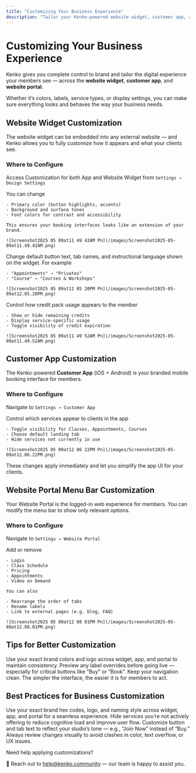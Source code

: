 ```yaml
---
title: "Customizing Your Business Experience"
description: "Tailor your Kenko-powered website widget, customer app, and portal for a fully branded member experience."
---
```


# Customizing Your Business Experience

Kenko gives you complete control to brand and tailor the digital experience your members see — across the **website widget**, **customer app**, and **website portal**.

Whether it’s colors, labels, service types, or display settings, you can make sure everything looks and behaves the way your business needs.

## Website Widget Customization

The website widget can be embedded into any external website — and Kenko allows you to fully customize how it appears and what your clients see.

### Where to Configure

Access Customization for both App and Website Widget from `Settings → Design Settings`

<AccordionGroup>
  <Accordion title="Color Customization" icon="paint-roller">
    You can change

    - Primary color (button highlights, accents)
    - Background and surface tones
    - Font colors for contrast and accessibility

    This ensures your booking interfaces looks like an extension of your brand.

    ![Screenshot2025 05 09at11 49 42AM Pn](/images/Screenshot2025-05-09at11.49.42AM.png)
  </Accordion>
  <Accordion title="Label Overrides" icon="pen">
    Change default button text, tab names, and instructional language shown on the widget.
    For example

    - "Appointments" → "Privates"
    - "Course" → "Courses & Workshops"

    ![Screenshot2025 05 09at12 05 20PM Pn](/images/Screenshot2025-05-09at12.05.20PM.png)
  </Accordion>
  <Accordion title="Credit Display Settings" icon="eye">
    Control how credit pack usage appears to the member

    - Show or hide remaining credits
    - Display service-specific usage
    - Toggle visibility of credit expiration

    ![Screenshot2025 05 09at11 49 52AM Pn](/images/Screenshot2025-05-09at11.49.52AM.png)
  </Accordion>
</AccordionGroup>

## Customer App Customization

The Kenko-powered **Customer App** (iOS \+ Android) is your branded mobile booking interface for members.

### Where to Configure

Navigate to `Settings → Customer App`

<AccordionGroup>
  <Accordion title="Service Availability" icon="mobile">
    Control which services appear to clients in the app

    - Toggle visibility for Classes, Appointments, Courses
    - Choose default landing tab
    - Hide services not currently in use

    ![Screenshot2025 05 09at12 06 22PM Pn](/images/Screenshot2025-05-09at12.06.22PM.png)
  </Accordion>
</AccordionGroup>

<Info>
  These changes apply immediately and let you simplify the app UI for your clients.
</Info>

## Website Portal Menu Bar Customization

Your Website Portal is the logged-in web experience for members. You can modify the menu bar to show only relevant options.

### Where to Configure

Navigate to `Settings → Website Portal`

<AccordionGroup>
  <Accordion title="Navigation Tabs" icon="bars">
    Add or remove

    - Login
    - Class Schedule
    - Pricing
    - Appointments
    - Video on Demand

    You can also

    - Rearrange the order of tabs
    - Rename labels
    - Link to external pages (e.g. blog, FAQ)

    ![Screenshot2025 05 09at12 08 01PM Pn](/images/Screenshot2025-05-09at12.08.01PM.png)
  </Accordion>
</AccordionGroup>

## Tips for Better Customization

<Tip>
  Use your exact brand colors and logo across widget, app, and portal to maintain consistency.
</Tip>

<Tip>
  Preview any label overrides before going live — especially for critical buttons like “Buy” or “Book”.
</Tip>

<Tip>
  Keep your navigation clean. The simpler the interface, the easier it is for members to act.
</Tip>

## Best Practices for Business Customization

<CardGroup cols="2">
  <Card title="Match Your Branding" icon="palette">
    Use your exact brand hex codes, logo, and naming style across widget, app, and portal for a seamless experience.
  </Card>
  <Card title="Simplify the Interface" icon="eye-slash">
    Hide services you’re not actively offering to reduce cognitive load and improve user flow.
  </Card>
  <Card title="Use Clear Labels" icon="bars-staggered">
    Customize button and tab text to reflect your studio’s tone — e.g., “Join Now” instead of “Buy.”
  </Card>
  <Card title="Preview Before Publishing" icon="eye">
    Always review changes visually to avoid clashes in color, text overflow, or UX issues.
  </Card>
</CardGroup>

Need help applying customizations?

📩 Reach out to [help@kenko.community](mailto:help@kenko.community) — our team is happy to assist you.
